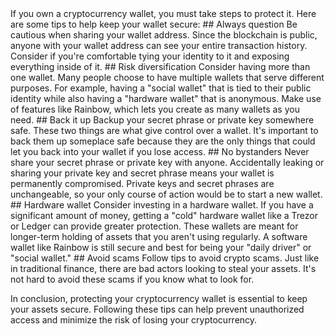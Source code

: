 
<Article icon={TbLockSquareRoundedFilled} title="Protect your wallet">
If you own a cryptocurrency wallet, you must take steps to protect it. Here are some tips to help keep your wallet secure:
## Always question
Be cautious when sharing your wallet address. Since the blockchain is public, anyone with your wallet address can see your entire transaction history. Consider if you're comfortable tying your identity to it and exposing everything inside of it.
## Risk diversification
Consider having more than one wallet. Many people choose to have multiple wallets that serve different purposes. For example, having a "social wallet" that is tied to their public identity while also having a "hardware wallet" that is anonymous. Make use of features like Rainbow, which lets you create as many wallets as you need.
## Back it up
Backup your secret phrase or private key somewhere safe. These two things are what give control over a wallet. It's important to back them up someplace safe because they are the only things that could let you back into your wallet if you lose access.
## No bystanders
Never share your secret phrase or private key with anyone. Accidentally leaking or sharing your private key and secret phrase means your wallet is permanently compromised. Private keys and secret phrases are unchangeable, so your only course of action would be to start a new wallet.
## Hardware wallet
Consider investing in a hardware wallet. If you have a significant amount of money, getting a "cold" hardware wallet like a Trezor or Ledger can provide greater protection. These wallets are meant for longer-term holding of assets that you aren't using regularly. A software wallet like Rainbow is still secure and best for being your "daily driver" or "social wallet."
## Avoid scams
Follow tips to avoid crypto scams. Just like in traditional finance, there are bad actors looking to steal your assets. It's not hard to avoid these scams if you know what to look for.

In conclusion, protecting your cryptocurrency wallet is essential to keep your assets secure. Following these tips can help prevent unauthorized access and minimize the risk of losing your cryptocurrency.

</Article>
